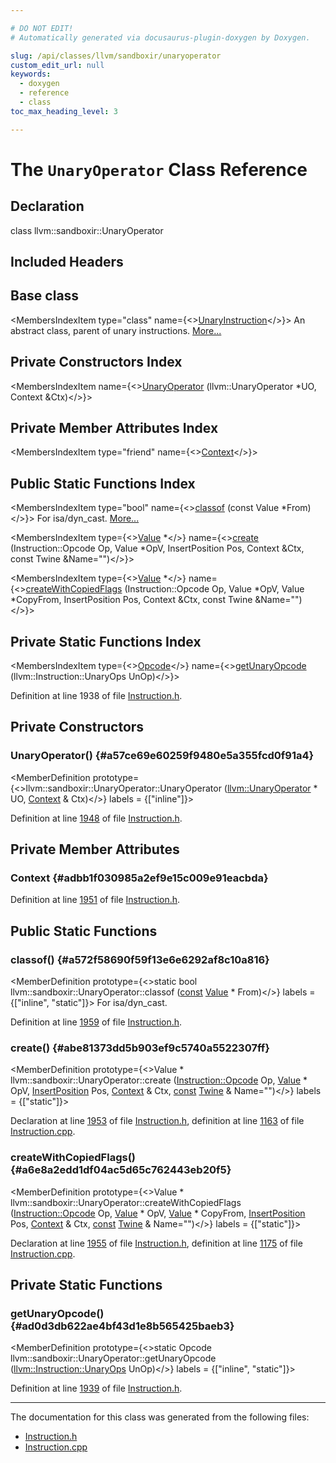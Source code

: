 ```yaml
---

# DO NOT EDIT!
# Automatically generated via docusaurus-plugin-doxygen by Doxygen.

slug: /api/classes/llvm/sandboxir/unaryoperator
custom_edit_url: null
keywords:
  - doxygen
  - reference
  - class
toc_max_heading_level: 3

---
```





# The `UnaryOperator` Class Reference

<DoxygenPage pluginConfig={pluginConfig}>



## Declaration

<CodeBlock>class llvm::sandboxir::UnaryOperator</CodeBlock>

## Included Headers

<IncludesList>
<IncludesListItem
  filePath="llvm/SandboxIR/Instruction.h"
  permalink="/docs/api/files/include/include/llvm/include/llvm/sandboxir/instruction-h"
  isLocal="true" />
</IncludesList>

## Base class

<MembersIndex>

<MembersIndexItem
  type="class"
  name={<><a href="/docs/api/classes/llvm/sandboxir/unaryinstruction">UnaryInstruction</a></>}>
An abstract class, parent of unary instructions. <a href="/docs/api/classes/llvm/sandboxir/unaryinstruction/#details">More...</a>
</MembersIndexItem>

</MembersIndex>

## Private Constructors Index

<MembersIndex>

<MembersIndexItem
  name={<><a href="#a57ce69e60259f9480e5a355fcd0f91a4">UnaryOperator</a> (llvm::UnaryOperator &#42;UO, Context &amp;Ctx)</>}>
</MembersIndexItem>

</MembersIndex>

## Private Member Attributes Index

<MembersIndex>

<MembersIndexItem
  type="friend"
  name={<><a href="#adbb1f030985a2ef9e15c009e91eacbda">Context</a></>}>
</MembersIndexItem>

</MembersIndex>

## Public Static Functions Index

<MembersIndex>

<MembersIndexItem
  type="bool"
  name={<><a href="#a572f58690f59f13e6e6292af8c10a816">classof</a> (const Value &#42;From)</>}>
For isa/dyn&#95;cast. <a href="#a572f58690f59f13e6e6292af8c10a816">More...</a>
</MembersIndexItem>

<MembersIndexItem
  type={<><a href="/docs/api/classes/llvm/sandboxir/value">Value</a> &#42;</>}
  name={<><a href="#abe81373dd5b903ef9c5740a5522307ff">create</a> (Instruction::Opcode Op, Value &#42;OpV, InsertPosition Pos, Context &amp;Ctx, const Twine &amp;Name=&quot;&quot;)</>}>
</MembersIndexItem>

<MembersIndexItem
  type={<><a href="/docs/api/classes/llvm/sandboxir/value">Value</a> &#42;</>}
  name={<><a href="#a6e8a2edd1df04ac5d65c762443eb20f5">createWithCopiedFlags</a> (Instruction::Opcode Op, Value &#42;OpV, Value &#42;CopyFrom, InsertPosition Pos, Context &amp;Ctx, const Twine &amp;Name=&quot;&quot;)</>}>
</MembersIndexItem>

</MembersIndex>

## Private Static Functions Index

<MembersIndex>

<MembersIndexItem
  type={<><a href="/docs/api/classes/llvm/sandboxir/instruction/#a4aff4a9ea3e30199d52d1d7d87321011">Opcode</a></>}
  name={<><a href="#ad0d3db622ae4bf43d1e8b565425baeb3">getUnaryOpcode</a> (llvm::Instruction::UnaryOps UnOp)</>}>
</MembersIndexItem>

</MembersIndex>


Definition at line 1938 of file <a href="/docs/api/files/include/include/llvm/include/llvm/sandboxir/instruction-h">Instruction.h</a>.

<SectionDefinition>

## Private Constructors

### UnaryOperator() {#a57ce69e60259f9480e5a355fcd0f91a4}

<MemberDefinition
  prototype={<>llvm::sandboxir::UnaryOperator::UnaryOperator (<a href="/docs/api/classes/llvm/unaryoperator">llvm::UnaryOperator</a> &#42; UO, <a href="/docs/api/classes/llvm/sandboxir/context">Context</a> &amp; Ctx)</>}
  labels = {["inline"]}>

Definition at line <a href="/docs/api/files/include/include/llvm/include/llvm/sandboxir/instruction-h/#l01948">1948</a> of file <a href="/docs/api/files/include/include/llvm/include/llvm/sandboxir/instruction-h">Instruction.h</a>.
</MemberDefinition>

</SectionDefinition>

<SectionDefinition>

## Private Member Attributes

### Context {#adbb1f030985a2ef9e15c009e91eacbda}

<MemberDefinition
  prototype="friend llvm::sandboxir::UnaryOperator::Context">

Definition at line <a href="/docs/api/files/include/include/llvm/include/llvm/sandboxir/instruction-h/#l01951">1951</a> of file <a href="/docs/api/files/include/include/llvm/include/llvm/sandboxir/instruction-h">Instruction.h</a>.
</MemberDefinition>

</SectionDefinition>

<SectionDefinition>

## Public Static Functions

### classof() {#a572f58690f59f13e6e6292af8c10a816}

<MemberDefinition
  prototype={<>static bool llvm::sandboxir::UnaryOperator::classof (<a href="/docs/api/files/lib/lib/target/lib/target/aarch64/aarch64promoteconstant-cpp/#a90f8350fecae261c25be85d38b451bff">const</a> <a href="/docs/api/classes/llvm/sandboxir/value">Value</a> &#42; From)</>}
  labels = {["inline", "static"]}>
For isa/dyn&#95;cast.

Definition at line <a href="/docs/api/files/include/include/llvm/include/llvm/sandboxir/instruction-h/#l01959">1959</a> of file <a href="/docs/api/files/include/include/llvm/include/llvm/sandboxir/instruction-h">Instruction.h</a>.
</MemberDefinition>

### create() {#abe81373dd5b903ef9c5740a5522307ff}

<MemberDefinition
  prototype={<>Value &#42; llvm::sandboxir::UnaryOperator::create (<a href="/docs/api/classes/llvm/sandboxir/instruction/#a4aff4a9ea3e30199d52d1d7d87321011">Instruction::Opcode</a> Op, <a href="/docs/api/classes/llvm/sandboxir/value">Value</a> &#42; OpV, <a href="/docs/api/classes/llvm/sandboxir/insertposition">InsertPosition</a> Pos, <a href="/docs/api/classes/llvm/sandboxir/context">Context</a> &amp; Ctx, <a href="/docs/api/files/lib/lib/target/lib/target/aarch64/aarch64promoteconstant-cpp/#a90f8350fecae261c25be85d38b451bff">const</a> <a href="/docs/api/classes/llvm/twine">Twine</a> &amp; Name=&quot;&quot;)</>}
  labels = {["static"]}>

Declaration at line <a href="/docs/api/files/include/include/llvm/include/llvm/sandboxir/instruction-h/#l01953">1953</a> of file <a href="/docs/api/files/include/include/llvm/include/llvm/sandboxir/instruction-h">Instruction.h</a>, definition at line <a href="/docs/api/files/lib/lib/sandboxir/instruction-cpp/#l01163">1163</a> of file <a href="/docs/api/files/lib/lib/sandboxir/instruction-cpp">Instruction.cpp</a>.
</MemberDefinition>

### createWithCopiedFlags() {#a6e8a2edd1df04ac5d65c762443eb20f5}

<MemberDefinition
  prototype={<>Value &#42; llvm::sandboxir::UnaryOperator::createWithCopiedFlags (<a href="/docs/api/classes/llvm/sandboxir/instruction/#a4aff4a9ea3e30199d52d1d7d87321011">Instruction::Opcode</a> Op, <a href="/docs/api/classes/llvm/sandboxir/value">Value</a> &#42; OpV, <a href="/docs/api/classes/llvm/sandboxir/value">Value</a> &#42; CopyFrom, <a href="/docs/api/classes/llvm/sandboxir/insertposition">InsertPosition</a> Pos, <a href="/docs/api/classes/llvm/sandboxir/context">Context</a> &amp; Ctx, <a href="/docs/api/files/lib/lib/target/lib/target/aarch64/aarch64promoteconstant-cpp/#a90f8350fecae261c25be85d38b451bff">const</a> <a href="/docs/api/classes/llvm/twine">Twine</a> &amp; Name=&quot;&quot;)</>}
  labels = {["static"]}>

Declaration at line <a href="/docs/api/files/include/include/llvm/include/llvm/sandboxir/instruction-h/#l01955">1955</a> of file <a href="/docs/api/files/include/include/llvm/include/llvm/sandboxir/instruction-h">Instruction.h</a>, definition at line <a href="/docs/api/files/lib/lib/sandboxir/instruction-cpp/#l01175">1175</a> of file <a href="/docs/api/files/lib/lib/sandboxir/instruction-cpp">Instruction.cpp</a>.
</MemberDefinition>

</SectionDefinition>

<SectionDefinition>

## Private Static Functions

### getUnaryOpcode() {#ad0d3db622ae4bf43d1e8b565425baeb3}

<MemberDefinition
  prototype={<>static Opcode llvm::sandboxir::UnaryOperator::getUnaryOpcode (<a href="/docs/api/classes/llvm/instruction/#af9f57a32b08304fea642871735717f24">llvm::Instruction::UnaryOps</a> UnOp)</>}
  labels = {["inline", "static"]}>

Definition at line <a href="/docs/api/files/include/include/llvm/include/llvm/sandboxir/instruction-h/#l01939">1939</a> of file <a href="/docs/api/files/include/include/llvm/include/llvm/sandboxir/instruction-h">Instruction.h</a>.
</MemberDefinition>

</SectionDefinition>

<hr/>

The documentation for this class was generated from the following files:

<ul>
<li><a href="/docs/api/files/include/include/llvm/include/llvm/sandboxir/instruction-h">Instruction.h</a></li>
<li><a href="/docs/api/files/lib/lib/sandboxir/instruction-cpp">Instruction.cpp</a></li>
</ul>

</DoxygenPage>
